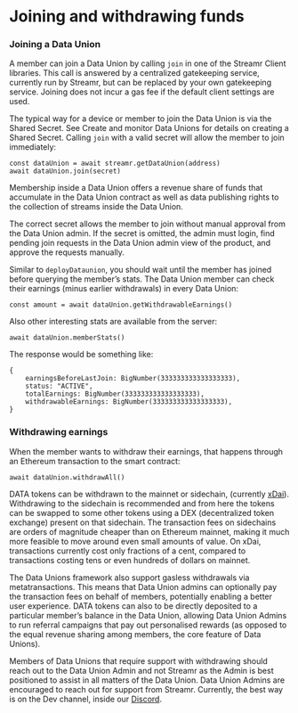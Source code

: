 

# Joining and withdrawing funds

### Joining a Data Union
A member can join a Data Union by calling `join` in one of the <Link to={docsLinks.sdk}>Streamr Client libraries</Link>. This call is answered by a centralized gatekeeping service, currently run by Streamr, but can be replaced by your own gatekeeping service. Joining does not incur a gas fee if the default client settings are used. 

The typical way for a device or member to join the Data Union is via the Shared Secret. See <Link to={docsLinks.createAndMonitor}>Create and monitor Data Unions</Link> for details on creating a Shared Secret. Calling `join` with a valid secret will allow the member to join immediately:

```
const dataUnion = await streamr.getDataUnion(address)
await dataUnion.join(secret)
```

Membership inside a Data Union offers a revenue share of funds that accumulate in the Data Union contract as well as data publishing rights to the collection of streams inside the Data Union.

The correct secret allows the member to join without manual approval from the Data Union admin. If the secret is omitted, the admin must login, find pending join requests in the Data Union admin view of the product, and approve the requests manually.

Similar to `deployDataunion`, you should wait until the member has joined before querying the member’s stats. The Data Union member can check their earnings (minus earlier withdrawals) in every Data Union:

```
const amount = await dataUnion.getWithdrawableEarnings()
```

Also other interesting stats are available from the server:

```
await dataUnion.memberStats()
```

The response would be something like:

```
{
    earningsBeforeLastJoin: BigNumber(333333333333333333),
    status: "ACTIVE",
    totalEarnings: BigNumber(333333333333333333),
    withdrawableEarnings: BigNumber(333333333333333333),
}
```

### Withdrawing earnings
When the member wants to withdraw their earnings, that happens through an Ethereum transaction to the smart contract:

```
await dataUnion.withdrawAll()
```

DATA tokens can be withdrawn to the mainnet or sidechain, (currently <a href="https://www.xdaichain.com" target="_blank" rel="noopener noreferrer">xDai</a>). Withdrawing to the sidechain is recommended and from here the tokens can be swapped to some other tokens using a DEX (decentralized token exchange) present on that sidechain. The transaction fees on sidechains are orders of magnitude cheaper than on Ethereum mainnet, making it much more feasible to move around even small amounts of value. On xDai, transactions currently cost only fractions of a cent, compared to transactions costing tens or even hundreds of dollars on mainnet. 

The Data Unions framework also support gasless withdrawals via metatransactions. This means that Data Union admins can optionally pay the transaction fees on behalf of members, potentially enabling a better user experience. DATA tokens can also to be directly deposited to a particular member’s balance in the Data Union, allowing Data Union Admins to run referral campaigns that pay out personalised rewards (as opposed to the equal revenue sharing among members, the core feature of Data Unions).

Members of Data Unions that require support with withdrawing should reach out to the Data Union Admin and not Streamr as the Admin is best positioned to assist in all matters of the Data Union. Data Union Admins are encouraged to reach out for support from Streamr. Currently, the best way is on the Dev channel, inside our <a href="https://discord.gg/gZAm8P7hK8" target="_blank" rel="noopener noreferrer">Discord</a>.
